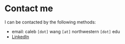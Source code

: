 
# Contact me 

I can be contacted by the following methods:

- email: caleb `[dot]` wang `[at]` northwestern `[dot]` edu
- [LinkedIn](https://www.linkedin.com/in/hyes92121/)
